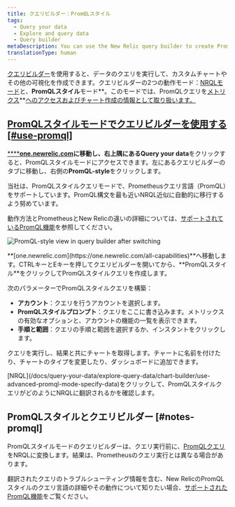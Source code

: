 ```yaml
---
title: クエリビルダー：PromQLスタイル
tags:
  - Query your data
  - Explore and query data
  - Query builder
metaDescription: You can use the New Relic query builder to create PromQL-style queries and charts.
translationType: human
---
```



[クエリビルダー](/docs/query-your-data/explore-query-data/query-builder/introduction-query-builder)を使用すると、データのクエリを実行して、カスタムチャートやその他の可視化を作成できます。クエリビルダーの2つの動作モード：[NRQLモード](/docs/chart-builder/use-chart-builder/choose-data/use-advanced-nrql-mode-specify-data)と、**PromQLスタイル**モード**。このモードでは、PromQLクエリを[メトリクス](/docs/using-new-relic/data/understand-data/new-relic-data-types#metrics)**[へのアクセスおよびチャート作成の情報として取り扱います。](/docs/using-new-relic/data/understand-data/new-relic-data-types#metrics)

## [PromQLスタイルモードでクエリビルダーを使用する [#use-promql]](/docs/using-new-relic/data/understand-data/new-relic-data-types#metrics)

[****](/docs/using-new-relic/data/understand-data/new-relic-data-types#metrics)**[one.newrelic.com](https://one.newrelic.com/all-capabilities)**に移動し、右上隅にある**Query your data**をクリックすると、PromQLスタイルモードにアクセスできます。左にあるクエリビルダーのタブに移動し、右側の**PromQL-style**をクリックします。

<Callout variant="tip">
  当社は、PromQLスタイルクエリモードで、Prometheusクエリ言語（PromQL）をサポートしています。PromQL構文を最も近いNRQL近似に自動的に移行するよう努めています。

  動作方法とPrometheusとNew Relicの違いの詳細については、[サポートされているPromQL機能](/docs/integrations/prometheus-integrations/view-query-data/supported-promql-features)を参照してください。
</Callout>

<img
  title="PromQL mode"
  alt="PromQL-style view in query builder after switching"
  src={queriesnrqlPromqlQueryBuilder}
/>

<figcaption>
  **[one.newrelic.com](https://one.newrelic.com/all-capabilities)**へ移動します。CTRLキーとEキーを押してクエリビルダーを開いてから、**PromQLスタイル**をクリックしてPromQLスタイルクエリを作成します。
</figcaption>

次のパラメーターでPromQLスタイルクエリを構築：

* **アカウント**：クエリを行うアカウントを選択します。
* **PromQLスタイルプロンプト**：クエリをここに書き込みます。メトリックスの有効なオプションと、アカウントの機能の一覧を表示できます。
* **手順と範囲**：クエリの手順と範囲を選択するか、インスタントをクリックします。

クエリを実行し、結果と共にチャートを取得します。チャートに名前を付けたり、チャートのタイプを変更したり、ダッシュボードに追加できます。

<Callout variant="tip">
  [NRQL](/docs/query-your-data/explore-query-data/chart-builder/use-advanced-promql-mode-specify-data)をクリックして、PromQLスタイルクエリがどのようにNRQLに翻訳されるかを確認します。
</Callout>

## PromQLスタイルとクエリビルダー [#notes-promql]

PromQLスタイルモードのクエリビルダーは、クエリ実行前に、[PromQLクエリ](https://prometheus.io/docs/prometheus/latest/querying/basics)をNRQLに変換します。結果は、Prometheusのクエリ実行とは異なる場合があります。

翻訳されたクエリのトラブルシューティング情報を含む、New RelicのPromQLスタイルのクエリ言語の詳細やその動作について知りたい場合、[サポートされたPromQL機能](/docs/integrations/prometheus-integrations/view-query-data/supported-promql-features)をご覧ください。